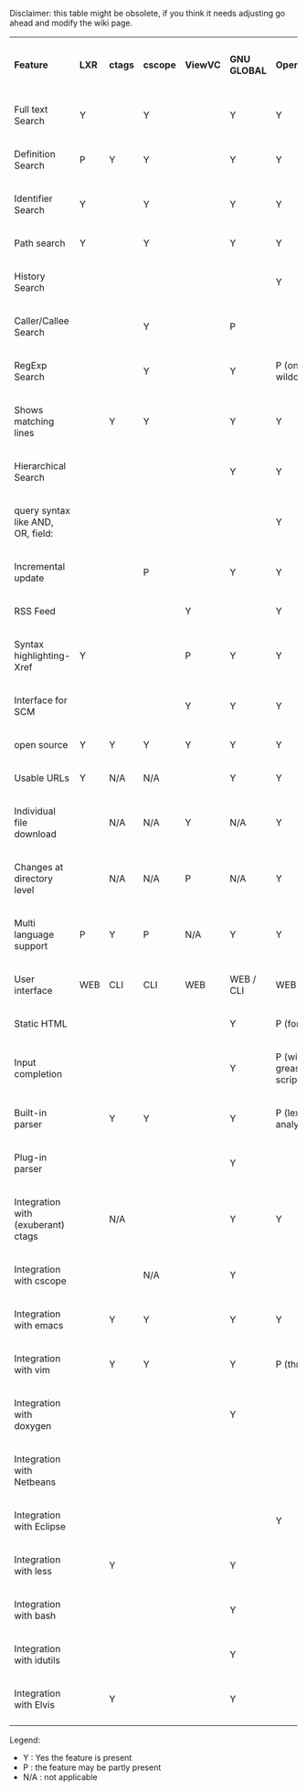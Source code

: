 Disclaimer: this table might be obsolete, if you think it needs adjusting go ahead and modify the wiki page.

{|
|'''Feature'''
|'''LXR'''
|'''ctags'''
|'''cscope'''
|'''ViewVC'''
|'''GNU GLOBAL'''
|'''OpenGrok'''
|'''Woboq'''
|'''Hound'''
|'''Debian code search'''
|-
|Full text Search
|Y
| 
|Y
| 
|Y
|Y
|
|XXX
|XXX
|-
|Definition Search
|P
|Y
|Y
| 
|Y
|Y
|Y
|XXX
|XXX
|-
|Identifier Search
|Y
| 
|Y
| 
|Y
|Y
|Y
|XXX
|XXX
|-
|Path search
|Y
| 
|Y
| 
|Y
|Y
|Y
|XXX
|XXX
|-
|History Search
| 
| 
| 
| 
| 
|Y
|
|XXX
|XXX
|-
|Caller/Callee Search
| 
| 
|Y
| 
|P
|
|
|XXX
|XXX
|-
|RegExp Search
| 
| 
|Y
| 
|Y
|P (only wildcards)
|
|XXX
|XXX
|-
|Shows matching lines
| 
|Y
|Y
| 
|Y
|Y
|
|XXX
|XXX
|-
|Hierarchical Search
| 
| 
| 
| 
|Y
|Y
|
|XXX
|XXX
|-
|query syntax like AND, OR, field:
| 
| 
| 
| 
| 
|Y
|
|XXX
|XXX
|-
|Incremental update
| 
| 
|P
| 
|Y
|Y
|
|XXX
|XXX
|-
|RSS Feed
| 
| 
| 
|Y
| 
|Y
|
|XXX
|XXX
|-
|Syntax highlighting-Xref
|Y
| 
| 
|P
|Y
|Y
|
|XXX
|XXX
|-
|Interface for SCM
| 
| 
| 
|Y
|Y
|Y
|
|XXX
|XXX
|-
|open source
|Y
|Y
|Y
|Y
|Y
|Y
|
|Y
|XXX
|-
|Usable URLs
|Y
|N/A
|N/A
| 
|Y
|Y
|Y
|XXX
|XXX
|-
|Individual file download
| 
|N/A
|N/A
|Y
|N/A
|Y
|
|XXX
|XXX
|-
|Changes at directory level
| 
|N/A
|N/A
|P
|N/A
|Y
|
|XXX
|XXX
|-
|Multi language support
|P
|Y
|P
|N/A
|Y
|Y
|
|XXX
|XXX
|-
|User interface
|WEB
|CLI
|CLI
|WEB
|WEB / CLI
|WEB / CLI
|WEB / CLI
|WEB
|XXX
|-
|Static HTML
| 
| 
| 
| 
|Y
|P (for xrefs)
|Y
|XXX
|XXX
|-
|Input completion
| 
| 
| 
| 
|Y
|P (with greasemonkey script)
|
|XXX
|XXX
|-
|Built-in parser
| 
|Y
|Y
| 
|Y
|P (lexical analysis)
|
|XXX
|XXX
|-
|Plug-in parser
| 
| 
| 
| 
|Y
|
|
|XXX
|XXX
|-
|Integration with (exuberant) ctags
| 
|N/A
| 
| 
|Y
|Y
|
|XXX
|XXX
|-
|Integration with cscope
| 
| 
|N/A
| 
|Y
|
|
|XXX
|XXX
|-
|Integration with emacs
| 
|Y
|Y
| 
|Y
|Y
|
|Y
|XXX
|-
|Integration with vim
| 
|Y
|Y
| 
|Y
|P (through [https://github.com/jdevera/vim-opengrok-search])
|
|Y
|XXX
|-
|Integration with doxygen
| 
| 
| 
| 
|Y
|
|
|XXX
|XXX
|-
|Integration with Netbeans
| 
| 
| 
| 
| 
|
|
|XXX
|XXX
|-
|Integration with Eclipse
| 
| 
| 
| 
| 
|Y
|
|XXX
|XXX
|-
|Integration with less
| 
|Y
| 
| 
|Y
|
|
|XXX
|XXX
|-
|Integration with bash
| 
| 
| 
| 
|Y
|
|
|XXX
|XXX
|-
|Integration with idutils
| 
| 
| 
| 
|Y
|
|
|XXX
|XXX
|-
|Integration with Elvis
| 
|Y
| 
| 
|Y
|
|
|XXX
|XXX
|-
|}

Legend:
* Y : Yes the feature is present
* P : the feature may be partly present
* N/A : not applicable